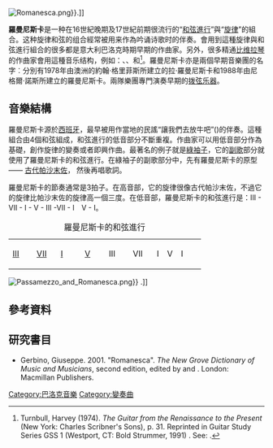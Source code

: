 [[File:Romanesca.png|thumb]]}}.]]

'''羅曼尼斯卡'''是一种在16世紀晚期及17世紀前期很流行的“[[和弦進行|和弦進行]]”與“[[旋律|旋律]]”的組合。这种旋律和弦的组合經常被用来作為吟诵诗歌时的伴奏。會用到這種旋律與和弦進行組合的很多都是意大利巴洛克時期早期的作曲家。另外，很多精通[[比维拉琴|比维拉琴]]的作曲家會用這種音乐结构，例如：{{tsl|en|Luis de Narváez|}}、{{tsl|en|Alonso Mudarra|}}、{{tsl|en|Enríquez de Valderrábano|}}和{{tsl|en|Diego Pisador|}}<ref name="Guitar">Turnbull, Harvey (1974). ''The Guitar from the Renaissance to the Present'' (New York: Charles Scribner's Sons), p. 31. Reprinted in Guitar Study Series GSS 1 (Westport, CT: Bold Strummer, 1991) {{ISBN|0-933224-57-5}}. See: {{cite web|url=http://icking-music-archive.org/scores/narvaez/guardame.pdf |title=Archived copy |accessdate=December 15, 2011 |deadurl=yes |archiveurl=https://web.archive.org/web/20070612093645/http://icking-music-archive.org/scores/narvaez/guardame.pdf |archivedate=June 12, 2007 }}.</ref>。羅曼尼斯卡亦是兩個早期音樂團的名字︰分別有1978年由澳洲的約翰‧格里菲斯所建立的拉‧羅曼尼斯卡和1988年由尼格爾‧諾斯所建立的羅曼尼斯卡。兩隊樂團專門演奏早期的[[拨弦乐器|拨弦乐器]]。

== 音樂結構 ==
羅曼尼斯卡源於[[西班牙|西班牙]]，最早被用作當地的民謠“讓我們去放牛吧”({{lang-es|O guárdame las vacas}})的伴奏。這種組合由4個和弦組成，和弦進行的低音部分不斷重複。作曲家可以用低音部分作為基礎，創作旋律的變奏或者即興作曲。最著名的例子就是[[綠袖子|綠袖子]]，它的[[副歌|副歌]]部分就使用了羅曼尼斯卡的和弦進行。在綠袖子的副歌部分中，先有羅曼尼斯卡的原型 —— [[古代帕沙末佐|古代帕沙末佐]]， 然後再唱歌詞。

羅曼尼斯卡的節奏通常是3拍子。在高音部，它的旋律很像古代帕沙末佐，不過它的旋律比帕沙末佐的旋律高一個三度。在低音部，羅曼尼斯卡的和弦進行是：III - VII - I - V - III -VII - I V - I。

{|class="wikitable" style="text-align:left; width:400px;  " 
|+ 羅曼尼斯卡的和弦進行
|width=12.5%| [[中音|III]]
|width=12.5%| [[下主音|VII]]
|width=12.5%| [[主音|I]]
|width=12.5%| [[屬音|V]]
|width=12.5%| III
|width=12.5%| VII
|width=12.5%| I V
|width=12.5%| I
|}

[[File:Passamezzo_and_Romanesca.png|thumb]]}}
.]]

==參考資料==
<references/>
==研究書目==
* Gerbino, Giuseppe. 2001. "Romanesca". ''The New Grove Dictionary of Music and Musicians'', second edition, edited by {{tsl|en|Stanley Sadie|}} and {{tsl|en|John Tyrrell (professor of music)||John Tyrrell}}. London: Macmillan Publishers.

[[Category:巴洛克音樂|Category:巴洛克音樂]]
[[Category:變奏曲|Category:變奏曲]]